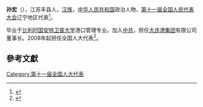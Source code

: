 '''孙宏'''（{{bd|1963年||}}），江苏丰县人，[[汉族|汉族]]，[[中华人民共和国|中华人民共和国]]政治人物、[[第十一届全国人民代表大会|第十一届全国人民代表大会]]辽宁地区代表<ref>{{cite web|author=新华网|title=第十一届全国人大代表|url=http://news.xinhuanet.com/ziliao/2008-03/03/content_7708230.htm?node=36628|publisher=新华网|accessdate=2014-01-07|archive-date=2014-01-10|archive-url=https://web.archive.org/web/20140110211415/http://news.xinhuanet.com/ziliao/2008-03/03/content_7708230.htm?node=36628|dead-url=no}}</ref>。

毕业于[[比利时国安特卫普大学|比利时国安特卫普大学]]港口管理专业。加入[[中共|中共]]，担任[[大连港集团|大连港集团]]有限公司董事长。2008年起担任全国人大代表<ref>{{cite news|title=全国人大代表信息-孙宏|url=http://210.82.31.1:8084/delegate/viewDelegate.action?dbid=110389|accessdate=2013-04-05|newspaper=全国人大网|archive-url=https://web.archive.org/web/20140222013232/http://www.npc.gov.cn/delegate/viewDelegate.action?dbid=110389|archive-date=2014-02-22|dead-url=yes}}</ref>。

==參考文獻==
{{reflist}}
[[Category:第十一届全国人大代表|Category:第十一届全国人大代表]]